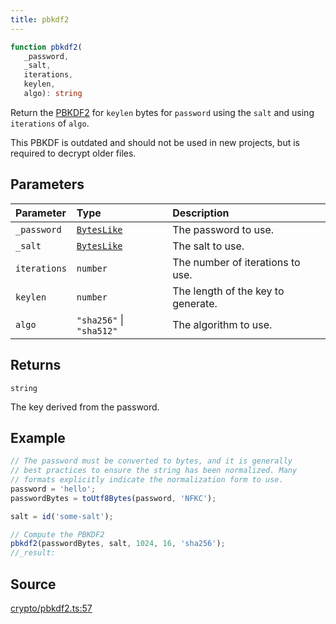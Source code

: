 ```yaml
---
title: pbkdf2
---
```


```ts
function pbkdf2(
   _password, 
   _salt, 
   iterations, 
   keylen, 
   algo): string
```

Return the [PBKDF2](https://en.wikipedia.org/wiki/PBKDF2) for `keylen` bytes for `password` using the `salt` and
using `iterations` of `algo`.

This PBKDF is outdated and should not be used in new projects, but is required to decrypt older files.

## Parameters

| Parameter | Type | Description |
| :------ | :------ | :------ |
| `_password` | [`BytesLike`](/content/type-aliases/BytesLike) | The password to use. |
| `_salt` | [`BytesLike`](/content/type-aliases/BytesLike) | The salt to use. |
| `iterations` | `number` | The number of iterations to use. |
| `keylen` | `number` | The length of the key to generate. |
| `algo` | `"sha256"` \| `"sha512"` | The algorithm to use. |

## Returns

`string`

The key derived from the password.

## Example

```ts
// The password must be converted to bytes, and it is generally
// best practices to ensure the string has been normalized. Many
// formats explicitly indicate the normalization form to use.
password = 'hello';
passwordBytes = toUtf8Bytes(password, 'NFKC');

salt = id('some-salt');

// Compute the PBKDF2
pbkdf2(passwordBytes, salt, 1024, 16, 'sha256');
//_result:
```

## Source

[crypto/pbkdf2.ts:57](https://github.com/dominant-strategies/quais.js/blob/40f3917383e9421179ebdbc4076b907a7d088144/src/crypto/pbkdf2.ts#L57)
